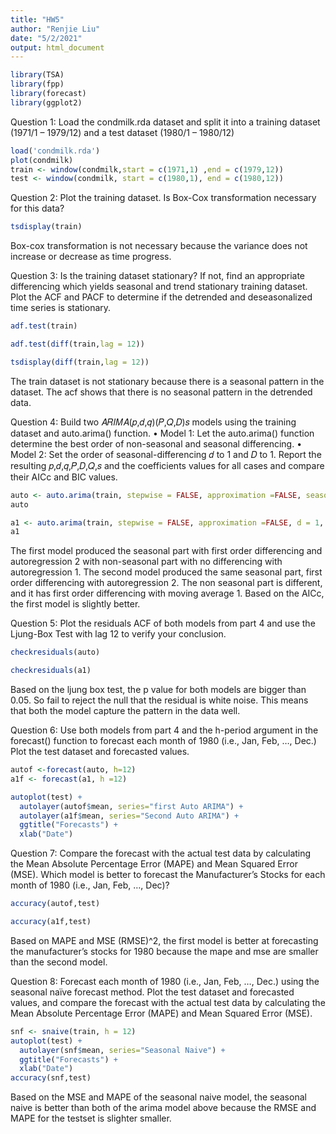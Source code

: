 ```yaml
---
title: "HW5"
author: "Renjie Liu"
date: "5/2/2021"
output: html_document
---
```

```r
library(TSA)
library(fpp)
library(forecast)
library(ggplot2)
```
Question 1:
Load the condmilk.rda dataset and split it into a training dataset (1971/1 – 1979/12) and a test dataset (1980/1 – 1980/12)
```r
load('condmilk.rda')
plot(condmilk)
train <- window(condmilk,start = c(1971,1) ,end = c(1979,12))
test <- window(condmilk, start = c(1980,1), end = c(1980,12))
```

Question 2:
Plot the training dataset. Is Box-Cox transformation necessary for this data?
```r
tsdisplay(train)
```
Box-cox transformation is not necessary because the variance does not increase or decrease as time progress. 

Question 3:
Is the training dataset stationary? If not, find an appropriate differencing which yields seasonal and trend stationary training dataset. Plot the ACF and PACF to determine if the detrended and deseasonalized time series is stationary.
```r
adf.test(train)

adf.test(diff(train,lag = 12))

tsdisplay(diff(train,lag = 12))
```
The train dataset is not stationary because there is a seasonal pattern in the dataset. The acf shows that there is no seasonal pattern in the detrended data.

Question 4:
Build two 𝐴𝑅𝐼𝑀𝐴(𝑝,𝑑,𝑞)(𝑃,𝑄,𝐷)𝑠 models using the training dataset and auto.arima() function.
• Model 1: Let the auto.arima() function determine the best order of non-seasonal and seasonal differencing.
• Model 2: Set the order of seasonal-differencing 𝑑 to 1 and 𝐷 to 1.
Report the resulting 𝑝,𝑑,𝑞,𝑃,𝐷,𝑄,𝑠 and the coefficients values for all cases and compare their AICc and BIC values.
```r
auto <- auto.arima(train, stepwise = FALSE, approximation =FALSE, seasonal = TRUE)
auto

a1 <- auto.arima(train, stepwise = FALSE, approximation =FALSE, d = 1, D =1, seasonal = TRUE)
a1
```
The first model produced the seasonal part with first order differencing and autoregression 2 with non-seasonal part with no differencing with autoregression 1. The second model produced the same seasonal part, first order differencing with autoregression 2. The non seasonal part is different, and it has first order differencing with moving average 1. Based on the AICc, the first model is slightly better. 

Question 5:
Plot the residuals ACF of both models from part 4 and use the Ljung-Box Test with lag 12 to verify your conclusion.
```r
checkresiduals(auto)

checkresiduals(a1)
```
Based on the ljung box test, the p value for both models are bigger than 0.05. So fail to reject the null that the residual is white noise. This means that both the model capture the pattern in the data well. 

Question 6:
Use both models from part 4 and the h-period argument in the forecast() function to forecast each month of 1980 (i.e., Jan, Feb, …, Dec.) Plot the test dataset and forecasted values.
```r
autof <-forecast(auto, h=12)
a1f <- forecast(a1, h =12)

autoplot(test) +
  autolayer(autof$mean, series="first Auto ARIMA") +
  autolayer(a1f$mean, series="Second Auto ARIMA") +
  ggtitle("Forecasts") +
  xlab("Date")
```

Question 7:
Compare the forecast with the actual test data by calculating the Mean Absolute Percentage Error (MAPE) and Mean Squared Error (MSE). Which model is better to forecast the Manufacturer's Stocks for each month of 1980 (i.e., Jan, Feb, …, Dec)?
```r
accuracy(autof,test)

accuracy(a1f,test)
```
Based on MAPE and MSE (RMSE)^2, the first model is better at forecasting the manufacturer's stocks for 1980 because the mape and mse are smaller than the second model. 

Question 8:
Forecast each month of 1980 (i.e., Jan, Feb, …, Dec.) using the seasonal naïve forecast method. Plot the test dataset and forecasted values, and compare the forecast with the actual test data by calculating the Mean Absolute Percentage Error (MAPE) and Mean Squared Error (MSE).
```r
snf <- snaive(train, h = 12)
autoplot(test) +
  autolayer(snf$mean, series="Seasonal Naive") +
  ggtitle("Forecasts") +
  xlab("Date")
accuracy(snf,test)
```
Based on the MSE and MAPE of the seasonal naive model, the seasonal naive is better than both of the arima model above because the RMSE and MAPE for the testset is slighter smaller. 
